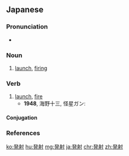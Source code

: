==Japanese==
{{ja-kanjitab|はつ|k1=はっ|しゃ|yomi=on}}

===Pronunciation===
* {{ja-pron|はっしゃ|y=o|acc=0|acc_ref=NHK}}

===Noun===
{{ja-noun|はっしゃ}}

# [[launch]], [[firing]]

===Verb===
{{ja-verb-suru|tr=trans|はっしゃ}}

# [[launch]], [[fire]]
#* '''1948''', 海野十三, 怪星ガン:
#*: {{ja-usex|「ギンネコ号から、形の小さいロケットが'''発射'''されました。|「^ギンネコ-ごう から、 かたち の ちいさい ロケット が '''はっしゃ''' されました。|A small-scale rocket was fired from the Ginneko.}}

====Conjugation====
{{ja-suru|はっしゃ}}

===References===
<references/>

[[ko:発射]]
[[hu:発射]]
[[mg:発射]]
[[ja:発射]]
[[chr:発射]]
[[zh:発射]]